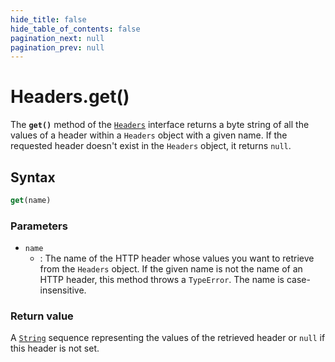```yaml
---
hide_title: false
hide_table_of_contents: false
pagination_next: null
pagination_prev: null
---
```

# Headers.get()

The **`get()`** method of the [`Headers`](../../../globals/Headers/Headers.mdx) interface
returns a byte string of all the values of a header within a `Headers` object
with a given name. If the requested header doesn't exist in the `Headers`
object, it returns `null`.

## Syntax

```js
get(name)
```

### Parameters

- `name`
  - : The name of the HTTP header whose values you want to retrieve from the
    `Headers` object. If the given name is not the name of an HTTP header, this
    method throws a `TypeError`. The name is case-insensitive.

### Return value

A [`String`](../../../globals/String/String.mdx) sequence representing the values of the retrieved header or
`null` if this header is not set.

